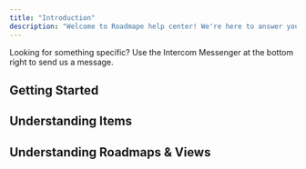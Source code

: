 ```yaml
---
title: "Introduction"
description: "Welcome to Roadmape help center! We're here to answer your questions."
---
```

<Info>Looking for something specific? Use the Intercom Messenger at the bottom right to send us a message.</Info>

## Getting Started

<Card title="What is Roadmape?" icon="heart" href="/getting-started/what-is-roadmape">
</Card>

<CardGroup cols={3}>
 <Card title="Manage Members & Roles" icon="users" href="/getting-started/manage-members-and-roles">
</Card>
<Card title="CSV Import" icon="file-csv" href="/getting-started/csv-import">
</Card>
<Card title="Account Setup" icon="gears" href="/getting-started/account-setup">
</Card>
</CardGroup>


## Understanding Items

<CardGroup cols={2}>
 <Card title="Items" icon="diamond" href="/understanding-items/items">
</Card>
<Card title="Item Types" icon="square" href="/understanding-items/item-types">
</Card>
</CardGroup>

<Card title="Hierarchy" icon="sitemap" href="/understanding-items/hierarchy">
</Card>

<CardGroup cols={2}>
 <Card title="Properties" icon="list" href="/understanding-items/properties">
</Card>
<Card title="Workflow" icon="file-csv" href="/understanding-items/Workflow">
</Card>
</CardGroup>

## Understanding Roadmaps & Views
<CardGroup cols={2}>
  <Card title="Roadmaps" icon="sitemap" href="/understanding-roadmaps-and-views/roadmaps">
</Card>
  <Card title="Views" icon="sitemap" href="/understanding-roadmaps-and-views/views">
</Card>
</CardGroup>

<CardGroup cols={3}>
<Card title="Filter" icon="sitemap" href="/understanding-roadmaps-and-views/filter">
</Card>
<Card title="Sorting" icon="sitemap" href="/understanding-roadmaps-and-views/sorting">
</Card>
<Card title="Display" icon="sitemap" href="/understanding-roadmaps-and-views/display">
</Card>
</CardGroup>




